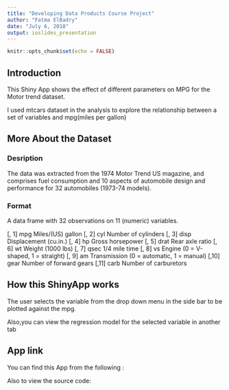 ---
title: "Developing Data Products Course Project"
author: "Fatma ElBadry"
date: "July 6, 2018"
output: ioslides_presentation
---

```{r setup, include=FALSE}
knitr::opts_chunk$set(echo = FALSE)
```

## Introduction

This Shiny App shows the effect of different parameters on MPG for the Motor trend dataset.

I used mtcars dataset in the analysis to explore the relationship between a set of variables and mpg(miles per gallon)

## More About the Dataset
### **Desription**
   The data was extracted from the 1974 Motor Trend US magazine, and comprises fuel consumption and 10 aspects of automobile design and performance for 32 automobiles (1973-74 models).
   
### **Format**
A data frame with 32 observations on 11 (numeric) variables.

[, 1]	mpg	Miles/(US) gallon
[, 2]	cyl	Number of cylinders
[, 3]	disp	Displacement (cu.in.)
[, 4]	hp	Gross horsepower
[, 5]	drat	Rear axle ratio
[, 6]	wt	Weight (1000 lbs)
[, 7]	qsec	1/4 mile time
[, 8]	vs	Engine (0 = V-shaped, 1 = straight)
[, 9]	am	Transmission (0 = automatic, 1 = manual)
[,10]	gear	Number of forward gears
[,11]	carb	Number of carburetors

## How this ShinyApp works

The user selects the variable from the drop down menu in the side bar to be plotted against the mpg.

Also,you can view the regression model for the selected variable in another tab

## App link

You can find this App from the following :

Also to view the source code:




